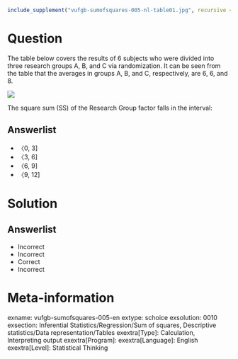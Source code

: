```r
include_supplement("vufgb-sumofsquares-005-nl-table01.jpg", recursive = TRUE)
```

Question
========
  
The table below covers the results of 6 subjects who were divided into three research groups A, B, and C via randomization. It can be seen from the table that the averages in groups A, B, and C, respectively, are 6, 6, and 8.

![](vufgb-sumofsquares-005-nl-table01.jpg)

The square sum (SS) of the Research Group factor falls in the interval:

Answerlist
----------
* 〈0, 3]
* 〈3, 6]
* 〈6, 9]
* 〈9, 12]

Solution
========

Answerlist
----------
* Incorrect
* Incorrect
* Correct
* Incorrect

Meta-information
================
exname: vufgb-sumofsquares-005-en
extype: schoice
exsolution: 0010
exsection: Inferential Statistics/Regression/Sum of squares, Descriptive statistics/Data representation/Tables
exextra[Type]: Calculation, Interpreting output
exextra[Program]: 
exextra[Language]: English
exextra[Level]: Statistical Thinking

